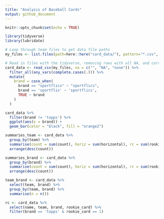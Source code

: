 ```yaml
---
title: "Analysis of Baseball Cards"
output: github_document
---
```


```r
knitr::opts_chunk$set(echo = TRUE)
```

```r
library(tidyverse)
library(lubridate)
```

```r
# Loop through team files to get data file paths
my_files <- list.files(path=here::here("card_data/"), pattern="*.csv", full.names = TRUE)

# Read in files with the tidyverse, removing rows with all NA, and correcting a typo
card_data <- read_csv(my_files, na = c("", "NA", "none")) %>% 
  filter_all(any_vars(complete.cases(.))) %>% 
  mutate(
    brand = case_when(
      brand == "sportflicx" ~ "sportflics",
      brand == 'sportflix' ~ 'sportflics',
      TRUE ~ brand
    )
  )
```

```r
card_data %>% 
  filter(brand != 'topps') %>% 
  ggplot(aes(x = brand)) +
  geom_bar(color = "black", fill = "orange2")
```

```r
summaries_team <- card_data %>% 
  group_by(team) %>% 
  summarise(count = sum(count), horiz = sum(horizontal), rc = sum(rookie_card), od = sum(opening_day), asg = sum(asg), special = sum(special)) %>% 
  arrange(desc(count))
```

```r
summaries_brand <- card_data %>% 
  group_by(brand) %>% 
  summarise(count = sum(count), horiz = sum(horizontal), rc = sum(rookie_card), od = sum(opening_day), asg = sum(asg), special = sum(special)) %>% 
  arrange(desc(count))
```

```r
team_brand <- card_data %>% 
  select(team, brand) %>% 
  group_by(team, brand) %>% 
  summarise(n = n())
```

```r
rc <- card_data %>% 
  select(name, team, brand, rookie_card) %>% 
  filter(brand == 'topps' & rookie_card == 1)

```
